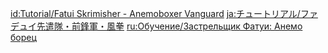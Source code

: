 {{Tutorial
|title    = Fatui Skirmisher - Anemoboxer Vanguard
|subtitle = New Entry
|type     = Enemies
|icon     = Icon Tutorial Monster.png
|about    = Fatui Skirmisher - Anemoboxer Vanguard
|image1   = Tutorial Enemies Fatui Skirmisher - Anemoboxer Vanguard.png
|text1    = Fatui Skirmishers that manipulate {{Color|Anemo energy}} to support fellow Fatui in battle. They use restorative {{Color|Anemo powers}} on weakened allied skirmishers who've lost their {{Color|help|elemental buffs}}, allowing them to quickly jump back into the fray.
|sort     = 2303
}}

[[id:Tutorial/Fatui Skrimisher - Anemoboxer Vanguard]]
[[ja:チュートリアル/ファデュイ先遣隊・前鋒軍・風拳]]
[[ru:Обучение/Застрельщик Фатуи: Анемо борец]]